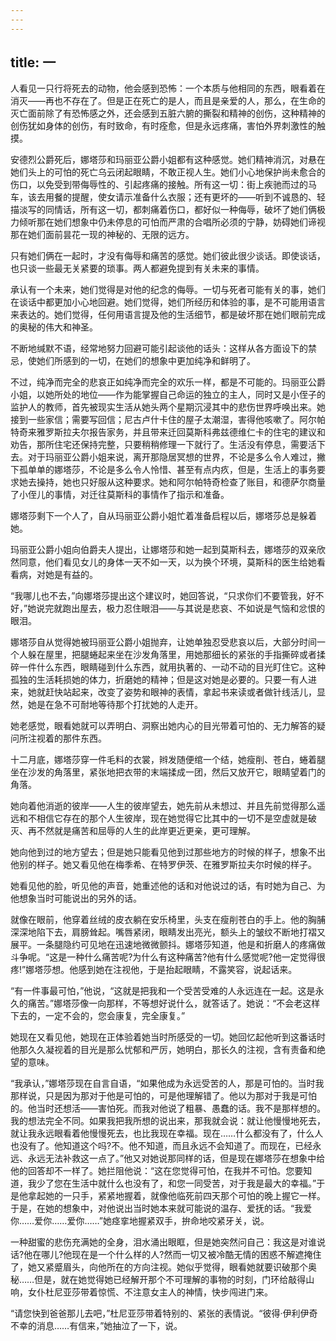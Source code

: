 ```yaml
---
---
---
```

title: 一
---




人看见一只行将死去的动物，他会感到恐怖：一个本质与他相同的东西，眼看着在消灭——再也不存在了。但是正在死亡的是人，而且是亲爱的人，那么，在生命的灭亡面前除了有恐怖感之外，还会感到五脏六腑的撕裂和精神的创伤，这种精神的创伤犹如身体的创伤，有时致命，有时痊愈，但是永远疼痛，害怕外界刺激性的触摸。

安德烈公爵死后，娜塔莎和玛丽亚公爵小姐都有这种感觉。她们精神消沉，对悬在她们头上的可怕的死亡乌云闭起眼睛，不敢正视人生。她们小心地保护尚未愈合的伤口，以免受到带侮辱性的、引起疼痛的接触。所有这一切：街上疾驰而过的马车，该去用餐的提醒，使女请示准备什么衣服；还有更坏的——听到不诚恳的、轻描淡写的同情话，所有这一切，都刺痛着伤口，都好似一种侮辱，破坏了她们俩极力倾听那在她们想象中仍未停息的可怕而严肃的合唱所必须的宁静，妨碍她们谛视那在她们面前昙花一现的神秘的、无限的远方。

只有她们俩在一起时，才没有侮辱和痛苦的感觉。她们彼此很少谈话。即使谈话，也只谈一些最无关紧要的琐事。两人都避免提到有关未来的事情。

承认有一个未来，她们觉得是对他的纪念的侮辱。一切与死者可能有关的事，她们在谈话中都更加小心地回避。她们觉得，她们所经历和体验的事，是不可能用语言来表达的。她们觉得，任何用语言提及他的生活细节，都是破坏那在她们眼前完成的奥秘的伟大和神圣。

不断地缄默不语，经常地努力回避可能引起谈他的话头：这样从各方面设下的禁忌，使她们所感到的一切，在她们的想象中更加纯净和鲜明了。

不过，纯净而完全的悲哀正如纯净而完全的欢乐一样，都是不可能的。玛丽亚公爵小姐，以她所处的地位——作为能掌握自己命运的独立的主人，同时又是小侄子的监护人的教师，首先被现实生活从她头两个星期沉浸其中的悲伤世界呼唤出来。她接到一些家信；需要写回信；尼古卢什卡住的屋子太潮湿，害得他咳嗽了。阿尔帕特奇来雅罗斯拉夫尔报告家务，并且带来迁回莫斯科弗兹德维仁卡的住宅的建议和劝告，那所住宅还保持完整，只要稍稍修理一下就行了。生活没有停息，需要活下去。对于玛丽亚公爵小姐来说，离开那隐居冥想的世界，不论是多么令人难过，撇下孤单单的娜塔莎，不论是多么令人怜惜、甚至有点内疚，但是，生活上的事务要求她去操持，她也只好服从这种要求。她和阿尔帕特奇检查了账目，和德萨尔商量了小侄儿的事情，对迁往莫斯科的事情作了指示和准备。

娜塔莎剩下一个人了，自从玛丽亚公爵小姐忙着准备启程以后，娜塔莎总是躲着她。

玛丽亚公爵小姐向伯爵夫人提出，让娜塔莎和她一起到莫斯科去，娜塔莎的双亲欣然同意，他们看见女儿的身体一天不如一天，以为换个环境，莫斯科的医生给她看看病，对她是有益的。

“我哪儿也不去，”向娜塔莎提出这个建议时，她回答说，“只求你们不要管我，好不好，”她说完就跑出屋去，极力忍住眼泪——与其说是悲哀、不如说是气恼和忿恨的眼泪。

娜塔莎自从觉得她被玛丽亚公爵小姐抛弃，让她单独忍受悲哀以后，大部分时间一个人躲在屋里，把腿蜷起来坐在沙发角落里，用她那细长的紧张的手指撕碎或者揉碎一件什么东西，眼睛碰到什么东西，就用执著的、一动不动的目光盯住它。这种孤独的生活耗损她的体力，折磨她的精神；但是这对她是必要的。只要一有人进来，她就赶快站起来，改变了姿势和眼神的表情，拿起书来读或者做针线活儿，显然，她是在急不可耐地等待那个打扰她的人走开。

她老感觉，眼看她就可以弄明白、洞察出她内心的目光带着可怕的、无力解答的疑问所注视着的那件东西。



十二月底，娜塔莎穿一件毛料的衣裳，辫发随便绾一个结，她瘦削、苍白，蜷着腿坐在沙发的角落里，紧张地把衣带的末端揉成一团，然后又放开它，眼睛望着门的角落。

她向着他消逝的彼岸——人生的彼岸望去，她先前从未想过、并且先前觉得那么遥远和不相信它存在的那个人生彼岸，现在她觉得它比其中的一切不是空虚就是破灭、再不然就是痛苦和屈辱的人生的此岸更近更亲，更可理解。

她向他到过的地方望去；但是她只能看见他到过那些地方的时候的样子，想象不出他别的样子。她又看见他在梅季希、在特罗伊茨、在雅罗斯拉夫尔时候的样子。

她看见他的脸，听见他的声音，她重述他的话和对他说过的话，有时她为自己、为他想象当时可能说出的另外的话。

就像在眼前，他穿着丝绒的皮衣躺在安乐椅里，头支在瘦削苍白的手上。他的胸脯深深地陷下去，肩膀耸起。嘴唇紧闭，眼睛发出亮光，额头上的皱纹不断地打褶又展平。一条腿隐约可见地在迅速地微微颤抖。娜塔莎知道，他是和折磨人的疼痛做斗争呢。“这是一种什么痛苦呢?为什么有这种痛苦?他有什么感觉呢?他一定觉得很疼!”娜塔莎想。他感到她在注视他，于是抬起眼睛，不露笑容，说起话来。

“有一件事最可怕，”他说，“这就是把我和一个受苦受难的人永远连在一起。这是永久的痛苦。”娜塔莎像一向那样，不等想好说什么，就答话了。她说：“不会老这样下去的，一定不会的，您会康复，完全康复。”

她现在又看见他，她现在正体验着她当时所感受的一切。她回忆起他听到这番话时他那久久凝视着的目光是那么忧郁和严厉，她明白，那长久的注视，含有责备和绝望的意味。

“我承认，”娜塔莎现在自言自语，“如果他成为永远受苦的人，那是可怕的。当时我那样说，只是因为那对于他是可怕的，可是他理解错了。他以为那对于我是可怕的。他当时还想活——害怕死。而我对他说了粗暴、愚蠢的话。我不是那样想的。我的想法完全不同。如果我把我所想的说出来，那我就会说：就让他慢慢地死去，就让我永远眼看着他慢慢死去，也比我现在幸福。现在……什么都没有了，什么人也没有了。他知道这个吗?不。他不知道，而且永远不会知道了。而现在，已经永远、永远无法补救这一点了。”他又对她说那同样的话，但是现在娜塔莎在想象中给他的回答却不一样了。她拦阻他说：“这在您觉得可怕，在我并不可怕。您要知道，我少了您在生活中就什么也没有了，和您一同受苦，对于我是最大的幸福。”于是他拿起她的一只手，紧紧地握着，就像他临死前四天那个可怕的晚上握它一样。于是，在她的想象中，对他说出当时她本来就可能说的温存、爱抚的话。“我爱你……爱你……爱你……”她痉挛地握紧双手，拚命地咬紧牙关，说。

一种甜蜜的悲伤充满她的全身，泪水涌出眼眶，但是她突然问自己：我这是对谁说话?他在哪儿?他现在是一个什么样的人?然而一切又被冷酷无情的困惑不解遮掩住了，她又紧蹙眉头，向他所在的方向注视。她似乎觉得，眼看她就要识破那个奥秘……但是，就在她觉得她已经解开那个不可理解的事物的时刻，门环给敲得山响，女仆杜尼亚莎带着惊慌、不注意女主人的神情，快步闯进门来。

“请您快到爸爸那儿去吧，”杜尼亚莎带着特别的、紧张的表情说。“彼得·伊利伊奇不幸的消息……有信来，”她抽泣了一下，说。